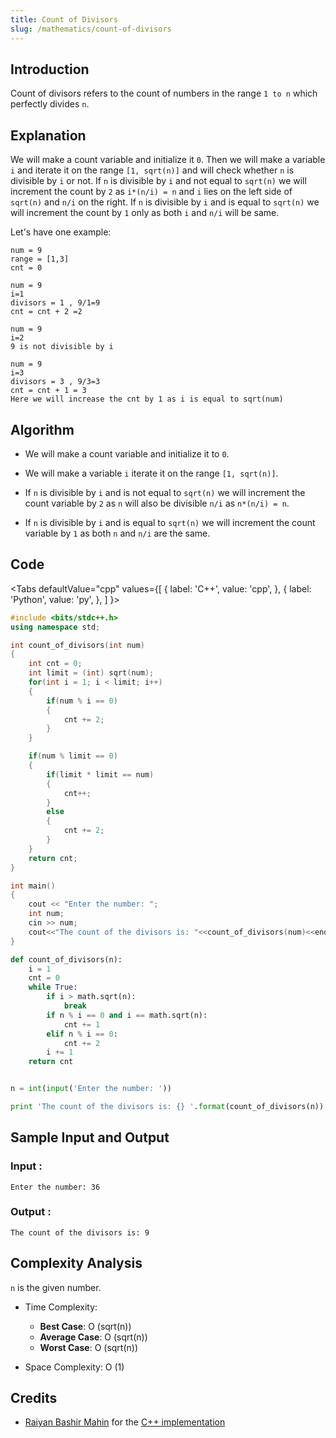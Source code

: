 ```yaml
---
title: Count of Divisors
slug: /mathematics/count-of-divisors
---
```


## Introduction

Count of divisors refers to the count of numbers in the range `1 to n` which perfectly divides `n`.

## Explanation 

We will make a count variable and initialize it `0`. Then we will make a variable `i` and iterate it on the range `[1, sqrt(n)]` and will check whether `n` is divisible by `i` or not. If `n` is divisible by `i` and not equal to `sqrt(n)` we will increment the count by `2` as `i*(n/i) = n` and `i` lies on the left side of `sqrt(n)` and `n/i` on the right. If `n` is divisible by `i` and is equal to `sqrt(n)` we will increment the count by `1` only as both `i` and `n/i` will be same. 

Let's have one example: 
```
num = 9
range = [1,3]
cnt = 0

num = 9
i=1
divisors = 1 , 9/1=9
cnt = cnt + 2 =2

num = 9
i=2
9 is not divisible by i

num = 9
i=3
divisors = 3 , 9/3=3
cnt = cnt + 1 = 3
Here we will increase the cnt by 1 as i is equal to sqrt(num) 
```

## Algorithm

* We will make a count variable and initialize it to `0`.

* We will make a variable `i` iterate it on the range `[1, sqrt(n)]`. 

* If `n` is divisible by `i` and is not equal to `sqrt(n)` we will increment the count variable by `2` as `n` will also be divisible `n/i` as `n*(n/i) = n`.

* If `n` is divisible by `i` and is equal to `sqrt(n)` we will increment the count variable by `1` as both `n` and `n/i` are the same.

## Code


<Tabs
  defaultValue="cpp"
  values={[
    { label: 'C++', value: 'cpp', },
    { label: 'Python', value: 'py', },
  ]
}>
<TabItem value="cpp">

```cpp
#include <bits/stdc++.h>
using namespace std;

int count_of_divisors(int num)
{
    int cnt = 0;
    int limit = (int) sqrt(num);
    for(int i = 1; i < limit; i++)
    {
        if(num % i == 0)
        {
            cnt += 2;
        }
    }

    if(num % limit == 0)
    {
        if(limit * limit == num)
        {
            cnt++;
        }
        else
        {
            cnt += 2;
        }
    }
    return cnt;
}

int main()
{
    cout << "Enter the number: ";
    int num;
    cin >> num;
    cout<<"The count of the divisors is: "<<count_of_divisors(num)<<endl;
}
```
</TabItem>

<TabItem value="py">

```python   
def count_of_divisors(n):
    i = 1
    cnt = 0
    while True:
        if i > math.sqrt(n):
            break
        if n % i == 0 and i == math.sqrt(n):
            cnt += 1
        elif n % i == 0:
            cnt += 2
        i += 1
    return cnt


n = int(input('Enter the number: '))

print 'The count of the divisors is: {} '.format(count_of_divisors(n))
```
</TabItem>

</Tabs>

## Sample Input and Output

### Input :

```
Enter the number: 36
```
### Output :
```
The count of the divisors is: 9
```

## Complexity Analysis

`n` is the given number.

- Time Complexity:

  - **Best Case**: O (sqrt(n))
  - **Average Case**: O (sqrt(n))
  - **Worst Case**: O (sqrt(n))

- Space Complexity: O (1)

## Credits
* [Raiyan Bashir Mahin](https://github.com/RaiyanMahin) for the [C++ implementation](https://github.com/TesseractCoding/NeoAlgo/blob/master/C-Plus-Plus/math/number_of_divisors.cpp)